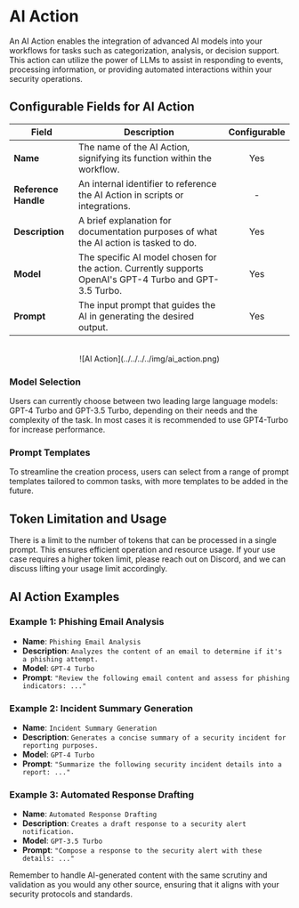 # AI Action

An AI Action enables the integration of advanced AI models into your workflows for tasks such as categorization, analysis, or decision support. 
This action can utilize the power of LLMs to assist in responding to events, processing information, or providing automated interactions within your security 
operations.


## Configurable Fields for AI Action

| Field              | Description                                                                 | Configurable |
|--------------------|-----------------------------------------------------------------------------|:------------:|
| **Name**           | The name of the AI Action, signifying its function within the workflow.     |      Yes     |
| **Reference Handle** | An internal identifier to reference the AI Action in scripts or integrations.|      -     |
| **Description**    | A brief explanation for documentation purposes of what the AI action is tasked to do.       |      Yes     |
| **Model**          | The specific AI model chosen for the action. Currently supports OpenAI's GPT-4 Turbo and GPT-3.5 Turbo. |      Yes     |
| **Prompt**         | The input prompt that guides the AI in generating the desired output.       |      Yes     |

<div align="center">
    <br/>
    ![AI Action](../../../../img/ai_action.png)
</div>

### Model Selection 
Users can currently choose between two leading large language models: GPT-4 Turbo and GPT-3.5 Turbo, depending on their needs and 
the complexity of the task.
In most cases it is recommended to use GPT4-Turbo for increase performance.


### Prompt Templates
To streamline the creation process, users can select from a range of prompt templates tailored to common tasks, with more templates to be added in the future.


## Token Limitation and Usage

There is a limit to the number of tokens that can be processed in a single prompt. This ensures efficient operation and resource usage. If your use case requires a higher token limit, please reach out on Discord, and we can discuss lifting your usage limit accordingly.

## AI Action Examples

### Example 1: Phishing Email Analysis
* **Name**: `Phishing Email Analysis`
* **Description**: `Analyzes the content of an email to determine if it's a phishing attempt.`
* **Model**: `GPT-4 Turbo`
* **Prompt**: `"Review the following email content and assess for phishing indicators: ..."`

### Example 2: Incident Summary Generation
* **Name**: `Incident Summary Generation`
* **Description**: `Generates a concise summary of a security incident for reporting purposes.`
* **Model**: `GPT-4 Turbo`
* **Prompt**: `"Summarize the following security incident details into a report: ..."`

### Example 3: Automated Response Drafting
* **Name**: `Automated Response Drafting`
* **Description**: `Creates a draft response to a security alert notification.`
* **Model**: `GPT-3.5 Turbo`
* **Prompt**: `"Compose a response to the security alert with these details: ..."`


Remember to handle AI-generated content with the same scrutiny and validation as you would any other source, ensuring that it aligns with your 
security protocols and standards.
